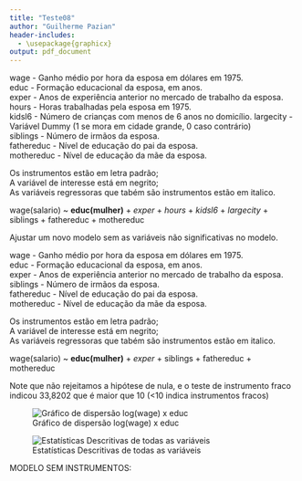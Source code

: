 ```yaml
---
title: "Teste08"
author: "Guilherme Pazian"
header-includes:
  - \usepackage{graphicx}
output: pdf_document
---
```


wage - Ganho médio por hora da esposa em dólares em 1975.  
educ - Formação educacional da esposa, em anos.  
exper - Anos de experiência anterior no mercado de trabalho da esposa.  
hours - Horas trabalhadas pela esposa em 1975.  
kidsl6 - Número de crianças com menos de 6 anos no domicílio.
largecity - Variável Dummy (1 se mora em cidade grande, 0 caso contrário)  
siblings - Número de irmãos da esposa.  
fathereduc - Nível de educação do pai da esposa.  
mothereduc - Nível de educação da mãe da esposa.  

Os instrumentos estão em letra padrão;  
A variável de interesse está em negrito;  
As variáveis regressoras que tabém são instrumentos estão em italico.  

wage(salario) ~ **educ(mulher)** + *exper* + *hours* + *kidsl6* + *largecity* + siblings + fathereduc + mothereduc  

\begin{center}

Modelo 9: MQ2E, usando as observações 1--428\\
Variável dependente: l\_wage\\
Instrumentado: educ \\
Instrumentos: const siblings fathereduc mothereduc exper hours kidsl6 \\
largecity \\
Erros padrão robustos à heteroscedasticidade, variante HC1

\vspace{1em}

\begin{tabular}{lr@{,}lr@{,}lr@{,}lr@{,}l}
  &
 \multicolumn{2}{c}{Coeficiente} &
  \multicolumn{2}{c}{Erro\ Padrão} &
   \multicolumn{2}{c}{razão-$t$} &
    \multicolumn{2}{c}{p-valor} \\[1ex]
const &
  0&255083 &
    0&440924 &
      0&5785 &
        0&5632 \\
educ &
  0&0581777 &
    0&0345822 &
      1&682 &
        0&0932 \\
exper &
  0&0167067 &
    0&00437971 &
      3&815 &
        0&0002 \\
hours &
  $-$5&78318\textrm{e--005} &
    6&66148\textrm{e--005} &
      $-$0&8682 &
        0&3858 \\
kidsl6 &
  $-$0&0344118 &
    0&103694 &
      $-$0&3319 &
        0&7402 \\
largecity &
  0&0952688 &
    0&0684986 &
      1&391 &
        0&1650 \\
\end{tabular}

\vspace{1ex}
\begin{tabular}{lrlr}
Média var. dependente &  1,190173 & D.P. var. dependente &  0,723198 \\
Soma resíd. quadrados &  194,3264 & E.P. da regressão &  0,678594 \\
$R^2$ &  0,140161 & $R^2$ ajustado &  0,129973 \\
$F(5, 422)$ &  4,557122 & P-valor($F$) &  0,000465 \\
\end{tabular}

\vspace{1em}
\begin{raggedright}
Teste de Hausman --\\
\quad Hipótese nula: as estimativas por MQO são consistentes\\
\quad Estatística de teste assintótica: $\chi^2(1)$ = 3,02292\\
\quad com p-valor = 0,0820958\\
\vspace{1ex}
Teste de Sargan para a sobre-identificação --\\
\quad Hipótese nula: todos os instrumentos são válidos\\
\quad Estatística de teste: LM = 0,584092\\
\quad com p-valor = $P$($\chi^2(2) >$ 0,584092) = 0,746734\\
\vspace{1ex}
Teste de instrumento fraco -- \\
\quad First-stage $F(3, 420)$ = 30,4599 \\
\end{raggedright}

\end{center}

Ajustar um novo modelo sem as variáveis não significativas no modelo.

\newpage



wage - Ganho médio por hora da esposa em dólares em 1975.  
educ - Formação educacional da esposa, em anos.  
exper - Anos de experiência anterior no mercado de trabalho da esposa.  
siblings - Número de irmãos da esposa.  
fathereduc - Nível de educação do pai da esposa.  
mothereduc - Nível de educação da mãe da esposa.  

Os instrumentos estão em letra padrão;  
A variável de interesse está em negrito;  
As variáveis regressoras que tabém são instrumentos estão em italico.  

wage(salario) ~ **educ(mulher)** + *exper* + siblings + fathereduc + mothereduc  

\begin{center}

Modelo 10: MQ2E, usando as observações 1--428\\
Variável dependente: l\_wage\\
Instrumentado: educ \\
Instrumentos: const siblings fathereduc mothereduc exper \\
Erros padrão robustos à heteroscedasticidade, variante HC1

\vspace{1em}

\begin{tabular}{lr@{,}lr@{,}lr@{,}lr@{,}l}
  &
 \multicolumn{2}{c}{Coeficiente} &
  \multicolumn{2}{c}{Erro\ Padrão} &
   \multicolumn{2}{c}{razão-$t$} &
    \multicolumn{2}{c}{p-valor} \\[1ex]
const &
  0&171469 &
    0&423132 &
      0&4052 &
        0&6855 \\
educ &
  0&0645310 &
    0&0330625 &
      1&952 &
        0&0516 \\
exper &
  0&0154796 &
    0&00414108 &
      3&738 &
        0&0002 \\
\end{tabular}

\vspace{1ex}
\begin{tabular}{lrlr}
Média var. dependente &  1,190173 & D.P. var. dependente &  0,723198 \\
Soma resíd. quadrados &  194,7016 & E.P. da regressão &  0,676847 \\
$R^2$ &  0,140122 & $R^2$ ajustado &  0,136075 \\
$F(2, 425)$ &  8,586489 & P-valor($F$) &  0,000221 \\
\end{tabular}

\vspace{1em}
\begin{raggedright}
Teste de Hausman --\\
\quad Hipótese nula: as estimativas por MQO são consistentes\\
\quad Estatística de teste assintótica: $\chi^2(1)$ = 2,74038\\
\quad com p-valor = 0,0978414\\
\vspace{1ex}
Teste de Sargan para a sobre-identificação --\\
\quad Hipótese nula: todos os instrumentos são válidos\\
\quad Estatística de teste: LM = 0,828443\\
\quad com p-valor = $P$($\chi^2(2) >$ 0,828443) = 0,660854\\
\vspace{1ex}
Teste de instrumento fraco -- \\
\quad First-stage $F(3, 423)$ = 33,8202 \\
\end{raggedright}

\end{center}

Note que não rejeitamos a hipótese de nula, e o teste de instrumento fraco indicou 33,8202 que é maior que 10 (<10 indica instrumentos fracos)


![Gráfico de dispersão log(wage) x educ](lwageXeduc.png)

![Estatísticas Descritivas de todas as variáveis](summarydados.png)

\newpage

MODELO SEM INSTRUMENTOS:


\begin{center}

Modelo 1: MQO, usando as observações 1--428\\
Variável dependente: l\_wage\\
Erros padrão robustos à heteroscedasticidade, variante HC1

\vspace{1em}

\begin{tabular}{lr@{,}lr@{,}lr@{,}lr@{,}l}
  &
 \multicolumn{2}{c}{Coeficiente} &
  \multicolumn{2}{c}{Erro\ Padrão} &
   \multicolumn{2}{c}{razão-$t$} &
    \multicolumn{2}{c}{p-valor} \\[1ex]
const &
  $-$0&400174 &
    0&182819 &
      $-$2&189 &
        0&0291 \\
exper &
  0&0156736 &
    0&00408097 &
      3&841 &
        0&0001 \\
educ &
  0&109489 &
    0&0133353 &
      8&210 &
        0&0000 \\
\end{tabular}

\vspace{1ex}
\begin{tabular}{lrlr}
Média var. dependente &  1,190173 & D.P. var. dependente &  0,723198 \\
Soma resíd. quadrados &  190,1950 & E.P. da regressão &  0,668968 \\
$R^2$ &  0,148358 & $R^2$ ajustado &  0,144350 \\
$F(2, 425)$ &  40,12862 & P-valor($F$) &  1,09\textrm{e--16} \\
Log da verossimilhança & $-$433,7360 & Critério de Akaike &  873,4720 \\
Critério de Schwarz &  885,6493 & Hannan--Quinn &  878,2813 \\
\end{tabular}


\end{center}
